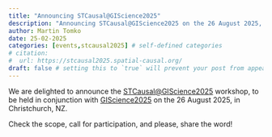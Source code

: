 ```yaml
---
title: "Announcing STCausal@GIScience2025"
description: "Announcing STCausal@GIScience2025 on the 26 August 2025, in Christchurch, NZ"
author: Martin Tomko
date: 25-02-2025
categories: [events,stcausal2025] # self-defined categories
# citation: 
#  url: https://stcausal2025.spatial-causal.org/ 
draft: false # setting this to `true` will prevent your post from appearing on your listing page until you're ready!
---
```


We are delighted to announce the [STCausal@GIScience2025](https://stcausal2025.spatial-causal.org/) workshop, to be held in conjunction with [GIScience2025](https://giscience2025.org/) on the 26 August 2025, in Christchurch, NZ.

Check the scope, call for participation, and please, share the word!
